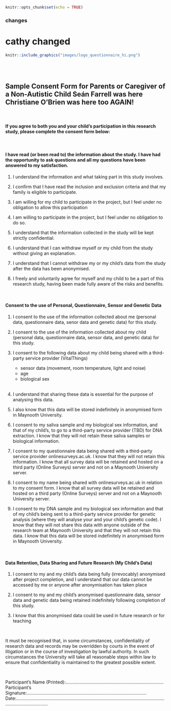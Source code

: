 ```r
knitr::opts_chunk$set(echo = TRUE)
```

### changes
# cathy changed

```r
knitr::include_graphics("images/logo_questionnaire_hi.png")
```

<br><br> <!-- Add two line breaks -->

##  Sample Consent Form for Parents or Caregiver of a Non-Autistic Child Seán Farrell was here Christiane O'Brien was here too AGAIN!


&nbsp;  

####  If you agree to both you and your child’s participation in this research study, please complete the consent form below:  
&nbsp;  

####   I have read (or been read to) the information about the study. I have had the opportunity to ask questions and all my questions have been answered to my satisfaction.  

#.  I understand the information and what taking part in this study involves.

#.  I confirm that I have read the inclusion and exclusion criteria and that my family is eligible to participate.  

#.  I am willing for my child to participate in the project, but I feel under no obligation to allow this participation

#.  I am willing to participate in the project, but I feel under no obligation to do so.

#.  I understand that the information collected in the study will be kept strictly confidential.

#.  I understand that I can withdraw myself or my child from the study without giving an explanation.

#.  I understand that I cannot withdraw my or my child’s data from the study after the data has been anonymised.

#.  I freely and voluntarily agree for myself and my child to be a part of this research study, having been made fully aware of the risks and benefits.


&nbsp; 

####   Consent to the use of Personal, Questionnaire, Sensor and Genetic Data

#.  I consent to the use of the information collected about me (personal data, questionnaire data, senor data and genetic data) for this study.

#.  I consent to the use of the information collected about my child (personal data, questionnaire data, sensor data, and genetic data) for this study.

#.  I consent to the following data about my child being shared with a third-party service provider (VitalThings)
    * sensor data (movement, room temperature, light and noise)
    * age
    * biological sex
    &nbsp;  
    &nbsp;
#.  I understand that sharing these data is essential for the purpose of analysing this data.

#.  I also know that this data will be stored indefinitely in anonymised form in Maynooth University.

#.  I consent to my saliva sample and my biological sex information, and that of my child’s, to go to a third-party service provider (TBD) for DNA extraction. I know that they will not retain these saliva samples or biological information.

#.  I consent to my questionnaire data being shared with a third-party service provider onlinesurveys.ac.uk. I know that they will not retain this information. I know that all survey data will be retained and hosted on a third party (Online Surveys) server and not on a Maynooth University server. 

#. I consent to my name being shared with onlinesurveys.ac.uk in relation to my consent form. I know that all survey data will be retained and hosted on a third party (Online Surveys) server and not on a Maynooth University server. 

#.  I consent to my DNA sample and my biological sex information and that of my child’s being sent to a third-party service provider for genetic analysis (where they will analyse your and your child’s genetic code).  I know that they will not share this data with anyone outside of the research team at Maynooth University and that they will not retain this data. I know that this data will be stored indefinitely in anonymised form in Maynooth University.

&nbsp;  

####  Data Retention, Data Sharing and Future Research (My Child’s Data)

#. I consent to my and my child’s data being fully (irrevocably) anonymised after project completion, and I understand that our data cannot be accessed by me or anyone after anonymisation has taken place

#. I consent to my and my child’s anonymised questionnaire data, sensor data and genetic data being retained indefinitely following completion of this study.

#. I know that this anonymised data could be used in future research or for teaching


&nbsp;  

It must be recognised that, in some circumstances, confidentiality of research data and records may be overridden by courts in the event of litigation or in the course of investigation by lawful authority. In such circumstances the University will take all reasonable steps within law to ensure that confidentiality is maintained to the greatest possible extent.  

&nbsp;  

Participant’s Name (Printed):……………………………………….…………………………  
Participant’s Signature:…………………………………………………………………………………  
Date:……………….…………………………………………………………………………………………………………………  
